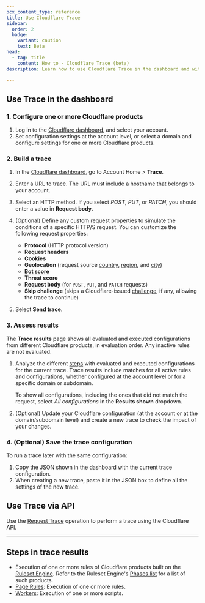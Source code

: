 ```yaml
---
pcx_content_type: reference
title: Use Cloudflare Trace
sidebar:
  order: 2
  badge:
    variant: caution
    text: Beta
head:
  - tag: title
    content: How to - Cloudflare Trace (beta)
description: Learn how to use Cloudflare Trace in the dashboard and with the API.

---
```



## Use Trace in the dashboard

### 1. Configure one or more Cloudflare products

1. Log in to the [Cloudflare dashboard](https://dash.cloudflare.com), and select your account.
2. Set configuration settings at the account level, or select a domain and configure settings for one or more Cloudflare products.

### 2. Build a trace

1. In the [Cloudflare dashboard](https://dash.cloudflare.com), go to Account Home > **Trace**.

2. Enter a URL to trace. The URL must include a hostname that belongs to your account.

3. Select an HTTP method. If you select *POST*, *PUT*, or *PATCH*, you should enter a value in **Request body**.

4. (Optional) Define any custom request properties to simulate the conditions of a specific HTTP/S request. You can customize the following request properties:

   * **Protocol** (HTTP protocol version)
   * **Request headers**
   * **Cookies**
   * **Geolocation** (request source [country](/ruleset-engine/rules-language/fields/standard-fields/#ipsrccountry), [region](/ruleset-engine/rules-language/fields/standard-fields/#ipsrcregion), and [city](/ruleset-engine/rules-language/fields/standard-fields/#ipsrccity))
   * [**Bot score**](/bots/concepts/bot-score/)
   * <GlossaryTooltip term="threat score" link="/ruleset-engine/rules-language/fields/dynamic-fields/#cfthreat_score">**Threat score**</GlossaryTooltip>
   * **Request body** (for `POST`, `PUT`, and `PATCH` requests)
   * **Skip challenge** (skips a Cloudflare-issued [challenge](/waf/reference/cloudflare-challenges/), if any, allowing the trace to continue)

5. Select **Send trace**.

### 3. Assess results

The **Trace results** page shows all evaluated and executed configurations from different Cloudflare products, in evaluation order. Any inactive rules are not evaluated.

1. Analyze the different [steps](#steps-in-trace-results) with evaluated and executed configurations for the current trace. Trace results include matches for all active rules and configurations, whether configured at the account level or for a specific domain or subdomain.

   To show all configurations, including the ones that did not match the request, select *All configurations* in the **Results shown** dropdown.

2. (Optional) Update your Cloudflare configuration (at the account or at the domain/subdomain level) and create a new trace to check the impact of your changes.

### 4. (Optional) Save the trace configuration

To run a trace later with the same configuration:

1. Copy the JSON shown in the dashboard with the current trace configuration.
2. When creating a new trace, paste it in the JSON box to define all the settings of the new trace.

## Use Trace via API

Use the [Request Trace](/api/operations/account-request-tracer-request-trace) operation to perform a trace using the Cloudflare API.

***

## Steps in trace results

* Execution of one or more rules of Cloudflare products built on the [Ruleset Engine](/ruleset-engine/). Refer to the Ruleset Engine's [Phases list](/ruleset-engine/reference/phases-list/) for a list of such products.
* [Page Rules](/rules/page-rules/): Execution of one or more rules.
* [Workers](/workers/): Execution of one or more scripts.
